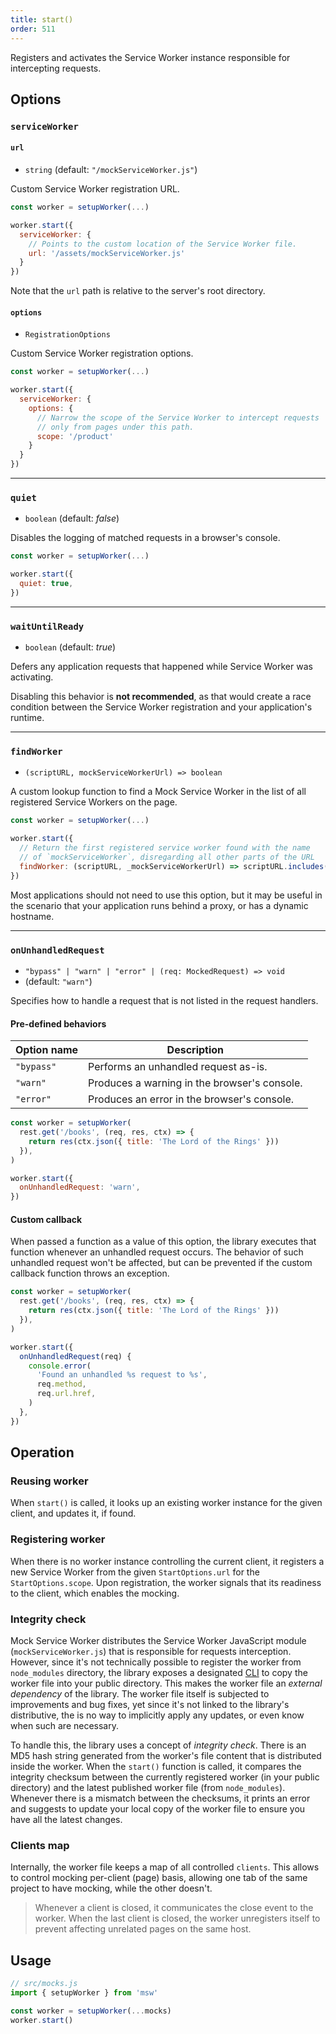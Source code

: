 ```yaml
---
title: start()
order: 511
---
```


Registers and activates the Service Worker instance responsible for intercepting requests.

## Options

### `serviceWorker`

#### `url`

- `string` (default: `"/mockServiceWorker.js"`)

Custom Service Worker registration URL.

```js showLineNumbers focusedLines=6
const worker = setupWorker(...)

worker.start({
  serviceWorker: {
    // Points to the custom location of the Service Worker file.
    url: '/assets/mockServiceWorker.js'
  }
})
```

<Hint mode="warning">
  Note that the <code>url</code> path is relative to the server's root
  directory.
</Hint>

#### `options`

- `RegistrationOptions`

Custom Service Worker registration options.

```js showLineNumbers focusedLines=5-9
const worker = setupWorker(...)

worker.start({
  serviceWorker: {
    options: {
      // Narrow the scope of the Service Worker to intercept requests
      // only from pages under this path.
      scope: '/product'
    }
  }
})
```

---

### `quiet`

- `boolean` (default: _false_)

Disables the logging of matched requests in a browser's console.

```js showLineNumbers focusedLines=4
const worker = setupWorker(...)

worker.start({
  quiet: true,
})
```

---

### `waitUntilReady`

- `boolean` (default: _true_)

Defers any application requests that happened while Service Worker was activating.

<Hint mode="warning">
  Disabling this behavior is <strong>not recommended</strong>, as that would
  create a race condition between the Service Worker registration and your
  application's runtime.
</Hint>

---

### `findWorker`

- `(scriptURL, mockServiceWorkerUrl) => boolean`

A custom lookup function to find a Mock Service Worker in the list of all registered Service Workers on the page.

```js showLineNumbers focusedLines=6
const worker = setupWorker(...)

worker.start({
  // Return the first registered service worker found with the name
  // of `mockServiceWorker`, disregarding all other parts of the URL
  findWorker: (scriptURL, _mockServiceWorkerUrl) => scriptURL.includes('mockServiceWorker'),
})
```

<Hint mode="warning">
  Most applications should not need to use this option, but it may be useful in
  the scenario that your application runs behind a proxy, or has a dynamic
  hostname.
</Hint>

---

### `onUnhandledRequest`

- `"bypass" | "warn" | "error" | (req: MockedRequest) => void`
- (default: `"warn"`)

Specifies how to handle a request that is not listed in the request handlers.

#### Pre-defined behaviors

| Option name | Description                                  |
| ----------- | -------------------------------------------- |
| `"bypass"`  | Performs an unhandled request as-is.         |
| `"warn"`    | Produces a warning in the browser's console. |
| `"error"`   | Produces an error in the browser's console.  |

```js showLineNumbers focusedLines=8
const worker = setupWorker(
  rest.get('/books', (req, res, ctx) => {
    return res(ctx.json({ title: 'The Lord of the Rings' }))
  }),
)

worker.start({
  onUnhandledRequest: 'warn',
})
```

#### Custom callback

When passed a function as a value of this option, the library executes that function whenever an unhandled request occurs. The behavior of such unhandled request won't be affected, but can be prevented if the custom callback function throws an exception.

```js showLineNumbers focusedLines=8
const worker = setupWorker(
  rest.get('/books', (req, res, ctx) => {
    return res(ctx.json({ title: 'The Lord of the Rings' }))
  }),
)

worker.start({
  onUnhandledRequest(req) {
    console.error(
      'Found an unhandled %s request to %s',
      req.method,
      req.url.href,
    )
  },
})
```

## Operation

### Reusing worker

When `start()` is called, it looks up an existing worker instance for the given client, and updates it, if found.

### Registering worker

When there is no worker instance controlling the current client, it registers a new Service Worker from the given `StartOptions.url` for the `StartOptions.scope`. Upon registration, the worker signals that its readiness to the client, which enables the mocking.

### Integrity check

Mock Service Worker distributes the Service Worker JavaScript module (`mockServiceWorker.js`) that is responsible for requests interception. However, since it's not technically possible to register the worker from `node_modules` directory, the library exposes a designated [CLI](/docs/cli/init) to copy the worker file into your public directory. This makes the worker file an _external dependency_ of the library. The worker file itself is subjected to improvements and bug fixes, yet since it's not linked to the library's distributive, the is no way to implicitly apply any updates, or even know when such are necessary.

To handle this, the library uses a concept of _integrity check_. There is an MD5 hash string generated from the worker's file content that is distributed inside the worker. When the `start()` function is called, it compares the integrity checksum between the currently registered worker (in your public directory) and the latest published worker file (from `node_modules`). Whenever there is a mismatch between the checksums, it prints an error and suggests to update your local copy of the worker file to ensure you have all the latest changes.

### Clients map

Internally, the worker file keeps a map of all controlled `clients`. This allows to control mocking per-client (page) basis, allowing one tab of the same project to have mocking, while the other doesn't.

> Whenever a client is closed, it communicates the close event to the worker. When the last client is closed, the worker unregisters itself to prevent affecting unrelated pages on the same host.

## Usage

```js showLineNumbers
// src/mocks.js
import { setupWorker } from 'msw'

const worker = setupWorker(...mocks)
worker.start()
```
